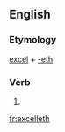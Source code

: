 ==English==

===Etymology===
[[excel]] + [[-eth]]

===Verb===
{{en-verb form}}

# {{en-archaic third-person singular of|excel}}

[[fr:excelleth]]
